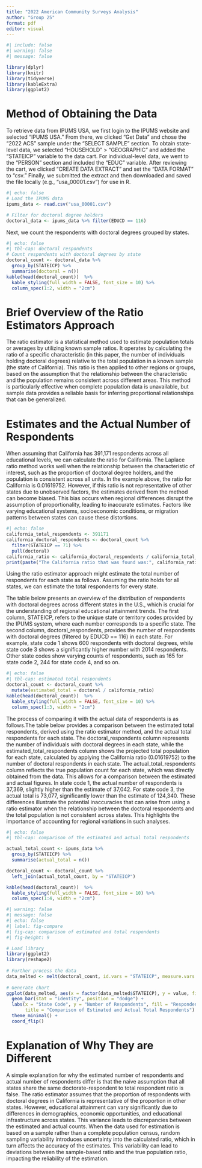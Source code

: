 ```yaml
---
title: "2022 American Community Surveys Analysis"
author: "Group 25"
format: pdf
editor: visual
---
```

```r
#| include: false
#| warning: false
#| message: false

library(dplyr)
library(knitr)
library(tidyverse)
library(kableExtra)
library(ggplot2)
```


# Method of Obtaining the Data
To retrieve data from IPUMS USA, we first login to the IPUMS website and selected "IPUMS USA." From there, we clicked "Get Data" and chose the "2022 ACS" sample under the "SELECT SAMPLE" section. To obtain state-level data, we selected "HOUSEHOLD" > "GEOGRAPHIC" and added the "STATEICP" variable to the data cart. For individual-level data, we went to the "PERSON" section and included the "EDUC" variable. After reviewing the cart, we clicked "CREATE DATA EXTRACT" and set the "DATA FORMAT" to "csv." Finally, we submitted the extract and then downloaded and saved the file locally (e.g., "usa_00001.csv") for use in R.


```r
#| echo: false
# Load the IPUMS data
ipums_data <- read.csv("usa_00001.csv")

# Filter for doctoral degree holders
doctoral_data <- ipums_data %>% filter(EDUCD == 116)
```

Next, we count the respondents with doctoral degrees grouped by states.
```r
#| echo: false
#| tbl-cap: doctoral respondents
# Count respondents with doctoral degrees by state
doctoral_count <- doctoral_data %>%
  group_by(STATEICP) %>%
  summarise(doctoral = n())
kable(head(doctoral_count))  %>%
  kable_styling(full_width = FALSE, font_size = 10) %>%
  column_spec(1:2, width = "2cm")
```


# Brief Overview of the Ratio Estimators Approach
 
The ratio estimator is a statistical method used to estimate population totals or averages by utilizing known sample ratios. It operates by calculating the ratio of a specific characteristic (in this paper, the number of individuals holding doctoral degrees) relative to the total population in a known sample (the state of California). This ratio is then applied to other regions or groups, based on the assumption that the relationship between the characteristic and the population remains consistent across different areas. This method is particularly effective when complete population data is unavailable, but sample data provides a reliable basis for inferring proportional relationships that can be generalized.

# Estimates and the Actual Number of Respondents

When assuming that California has 391,171 respondents across all educational levels, we can calculate the ratio for California. The Laplace ratio method works well when the relationship between the characteristic of interest, such as the proportion of doctoral degree holders, and the population is consistent across all units. In the example above, the ratio for California is 0.01619752. However, if this ratio is not representative of other states due to unobserved factors, the estimates derived from the method can become biased. This bias occurs when regional differences disrupt the assumption of proportionality, leading to inaccurate estimates. Factors like varying educational systems, socioeconomic conditions, or migration patterns between states can cause these distortions.
```r
#| echo: false
california_total_respondents <- 391171
california_doctoral_respondents <- doctoral_count %>%
  filter(STATEICP == 71) %>%
  pull(doctoral)
california_ratio <- california_doctoral_respondents / california_total_respondents
print(paste("The California ratio that was found was:", california_ratio))

```

Using the ratio estimator approach might estimate the total number of respondents for each state as follows. Assuming the ratio holds for all states, we can estimate the total respondents for every state.

The table below presents an overview of the distribution of respondents with doctoral degrees across different states in the U.S., which is crucial for the understanding of regional educational attainment trends. The first column, STATEICP, refers to the unique state or territory codes provided by the IPUMS system, where each number corresponds to a specific state. The second column, doctoral_respondents, provides the number of respondents with doctoral degrees (filtered by EDUCD == 116) in each state. For example, state code 1 shows 600 respondents with doctoral degrees, while state code 3 shows a significantly higher number with 2014 respondents. Other state codes show varying counts of respondents, such as 165 for state code 2, 244 for state code 4, and so on.
```r
#| echo: false
#| tbl-cap: estimated total respondents
doctoral_count <- doctoral_count %>%
  mutate(estimated_total = doctoral / california_ratio)
kable(head(doctoral_count))  %>%
  kable_styling(full_width = FALSE, font_size = 10) %>%
  column_spec(1:3, width = "2cm")
```

The process of comparing it with the actual data of respondents is as follows.The table below provides a comparison between the estimated total respondents, derived using the ratio estimator method, and the actual total respondents for each state. The doctoral_respondents column represents the number of individuals with doctoral degrees in each state, while the estimated_total_respondents column shows the projected total population for each state, calculated by applying the California ratio (0.01619752) to the number of doctoral respondents in each state. The actual_total_respondents column reflects the true population count for each state, which was directly obtained from the data. This allows for a comparison between the estimated and actual figures. In state code 1, the actual number of respondents is 37,369, slightly higher than the estimate of 37,042. For state code 3, the actual total is 73,077, significantly lower than the estimate of 124,340. These differences illustrate the potential inaccuracies that can arise from using a ratio estimator when the relationship between the doctoral respondents and the total population is not consistent across states. This highlights the importance of accounting for regional variations in such analyses.
```r
#| echo: false
#| tbl-cap: comparison of the estimated and actual total respondents 

actual_total_count <- ipums_data %>%
  group_by(STATEICP) %>%
  summarise(actual_total = n())

doctoral_count <- doctoral_count %>%
  left_join(actual_total_count, by = "STATEICP")

kable(head(doctoral_count))  %>%
  kable_styling(full_width = FALSE, font_size = 10) %>%
  column_spec(1:4, width = "2cm")
```
```r
#| warning: false
#| message: false
#| echo: false
#| label: fig-compare
#| fig-cap: comparison of estimated and total respondents
#| fig-height: 9

# Load library
library(ggplot2)
library(reshape2)
 
# Further process the data
data_melted <- melt(doctoral_count, id.vars = "STATEICP", measure.vars = c("estimated_total", "actual_total"))
 
# Generate chart
ggplot(data_melted, aes(x = factor(data_melted$STATEICP), y = value, fill = variable)) +
  geom_bar(stat = "identity", position = "dodge") +
  labs(x = "State Code", y = "Number of Respondents", fill = "Respondent Type",
       title = "Comparison of Estimated and Actual Total Respondents") +
  theme_minimal() +
  coord_flip()
```

# Explanation of Why They are Different

A simple explanation for why the estimated number of respondents and actual number of respondents differ is that the naive assumption that all states share the same doctorate-respondent to total respondent ratio is false. The ratio estimator assumes that the proportion of respondents with doctoral degrees in California is representative of the proportion in other states. However, educational attainment can vary significantly due to differences in demographics, economic opportunities, and educational infrastructure across states. This variance leads to discrepancies between the estimated and actual counts. When the data used for estimation is based on a sample rather than a complete population census, random sampling variability introduces uncertainty into the calculated ratio, which in turn affects the accuracy of the estimates. This variability can lead to deviations between the sample-based ratio and the true population ratio, impacting the reliability of the estimation.
 
